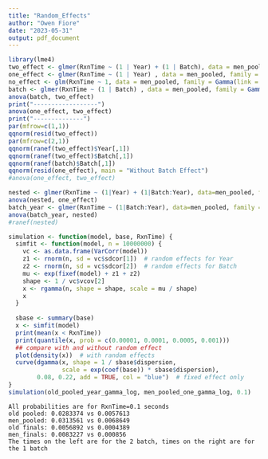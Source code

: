 ```yaml
---
title: "Random_Effects"
author: "Owen Fiore"
date: "2023-05-31"
output: pdf_document
---
```


```r
library(lme4)
two_effect <- glmer(RxnTime ~ (1 | Year) + (1 | Batch), data = men_pooled, family = Gamma(link = "log"))
one_effect <- glmer(RxnTime ~ (1 | Year) , data = men_pooled, family = Gamma(link = "log"))
no_effect <- glm(RxnTime ~ 1, data = men_pooled, family = Gamma(link = "log"))
batch <- glmer(RxnTime ~ (1 | Batch) , data = men_pooled, family = Gamma(link = "log"))
anova(batch, two_effect)
print("------------------")
anova(one_effect, two_effect)
print("--------------")
par(mfrow=c(1,1))
qqnorm(resid(two_effect))
par(mfrow=c(2,1))
qqnorm(ranef(two_effect)$Year[,1])
qqnorm(ranef(two_effect)$Batch[,1])
qqnorm(ranef(batch)$Batch[,1])
qqnorm(resid(one_effect), main = "Without Batch Effect")
#anova(one_effect, two_effect)
```

```r
nested <- glmer(RxnTime ~ (1|Year) + (1|Batch:Year), data=men_pooled, family = Gamma(link="log"))
anova(nested, one_effect)
batch_year <- glmer(RxnTime ~ (1|Batch:Year), data=men_pooled, family = Gamma(link="log"))
anova(batch_year, nested)
#ranef(nested)
```

```r
simulation <- function(model, base, RxnTime) {
  simfit <- function(model, n = 10000000) {
    vc <- as.data.frame(VarCorr(model))
    z1 <- rnorm(n, sd = vc$sdcor[1])  # random effects for Year
    z2 <- rnorm(n, sd = vc$sdcor[2])  # random effects for Batch
    mu <- exp(fixef(model) + z1 + z2)
    shape <- 1 / vc$vcov[2]
    x <- rgamma(n, shape = shape, scale = mu / shape)
    x
  }
  
  sbase <- summary(base)
  x <- simfit(model)
  print(mean(x < RxnTime))
  print(quantile(x, prob = c(0.00001, 0.0001, 0.0005, 0.001)))
  ## compare with and without random effect
  plot(density(x))  # with random effects
  curve(dgamma(x, shape = 1 / sbase$dispersion, 
               scale = exp(coef(base)) * sbase$dispersion), 
        0.08, 0.22, add = TRUE, col = "blue")  # fixed effect only
}
simulation(old_pooled_year_gamma_log, men_pooled_one_gamma_log, 0.1)
```
```{}
All probabilities are for RxnTime=0.1 seconds
old pooled: 0.0283374 vs 0.0057613
men_pooled: 0.0313561 vs 0.0068649
old finals: 0.0056892 vs 0.0004389
men_finals: 0.0083227 vs 0.000856
The times on the left are for the 2 batch, times on the right are for the 1 batch
```


